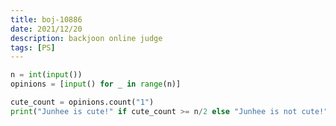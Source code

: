```yaml
---
title: boj-10886
date: 2021/12/20
description: backjoon online judge
tags: [PS]
---
```


```python
n = int(input())
opinions = [input() for _ in range(n)]

cute_count = opinions.count("1")
print("Junhee is cute!" if cute_count >= n/2 else "Junhee is not cute!")
```

